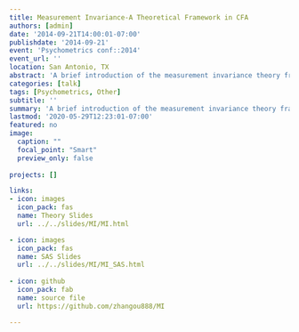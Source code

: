 ```yaml
---
title: Measurement Invariance-A Theoretical Framework in CFA  
authors: [admin]
date: '2014-09-21T14:00:01-07:00'
publishdate: '2014-09-21'
event: 'Psychometrics conf::2014'
event_url: '' 
location: San Antonio, TX
abstract: 'A brief introduction of the measurement invariance theory framework'
categories: [talk]
tags: [Psychometrics, Other]
subtitle: ''
summary: 'A brief introduction of the measurement invariance theory framework'
lastmod: '2020-05-29T12:23:01-07:00'
featured: no
image:
  caption: ""
  focal_point: "Smart"
  preview_only: false
  
projects: []

links:
- icon: images
  icon_pack: fas
  name: Theory Slides
  url: ../../slides/MI/MI.html

- icon: images
  icon_pack: fas
  name: SAS Slides
  url: ../../slides/MI/MI_SAS.html
  
- icon: github
  icon_pack: fab
  name: source file
  url: https://github.com/zhangou888/MI

---
```

